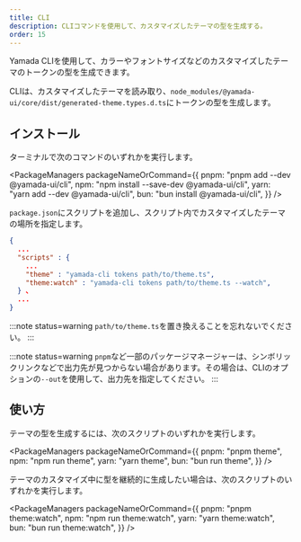 ```yaml
---
title: CLI
description: CLIコマンドを使用して、カスタマイズしたテーマの型を生成する。
order: 15
---
```


Yamada CLIを使用して、カラーやフォントサイズなどのカスタマイズしたテーマのトークンの型を生成できます。

CLIは、カスタマイズしたテーマを読み取り、`node_modules/@yamada-ui/core/dist/generated-theme.types.d.ts`にトークンの型を生成します。

## インストール

ターミナルで次のコマンドのいずれかを実行します。

<PackageManagers
  packageNameOrCommand={{
    pnpm: "pnpm add --dev @yamada-ui/cli",
    npm: "npm install --save-dev @yamada-ui/cli",
    yarn: "yarn add --dev @yamada-ui/cli",
    bun: "bun install @yamada-ui/cli",
  }}
/>

`package.json`にスクリプトを追加し、スクリプト内でカスタマイズしたテーマの場所を指定します。

```json title=package.json
{
  ...
  "scripts" : {
    ...
    "theme" : "yamada-cli tokens path/to/theme.ts",
    "theme:watch" : "yamada-cli tokens path/to/theme.ts --watch",
  } 、
  ...
}
```

:::note status=warning
`path/to/theme.ts`を置き換えることを忘れないでください。
:::

:::note status=warning
`pnpm`など一部のパッケージマネージャーは、シンボリックリンクなどで出力先が見つからない場合があります。その場合は、CLIのオプションの`--out`を使用して、出力先を指定してください。
:::

## 使い方

テーマの型を生成するには、次のスクリプトのいずれかを実行します。

<PackageManagers
  packageNameOrCommand={{
    pnpm: "pnpm theme",
    npm: "npm run theme",
    yarn: "yarn theme",
    bun: "bun run theme",
  }}
/>

テーマのカスタマイズ中に型を継続的に生成したい場合は、次のスクリプトのいずれかを実行します。

<PackageManagers
  packageNameOrCommand={{
    pnpm: "pnpm theme:watch",
    npm: "npm run theme:watch",
    yarn: "yarn theme:watch",
    bun: "bun run theme:watch",
  }}
/>
